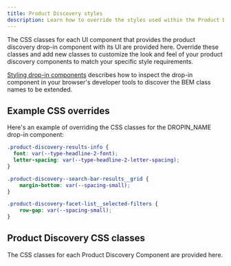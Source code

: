 ```yaml
---
title: Product Discovery styles
description: Learn how to override the styles used within the Product Discovery drop-in component.
---
```





The CSS classes for each UI component that provides the product discovery drop-in component with its UI are provided here. Override these classes and add new classes to customize the look and feel of your product discovery components to match your specific style requirements.

[Styling drop-in components](https://experienceleague.adobe.com/developer/commerce/storefront/dropins/styling/) describes how to inspect the drop-in component in your browser's developer tools to discover the BEM class names to be extended.


## Example CSS overrides

Here's an example of overriding the CSS classes for the DROPIN_NAME drop-in component:

```css title="product-discovery.css"
.product-discovery-results-info {
  font: var(--type-headline-2-font);
  letter-spacing: var(--type-headline-2-letter-spacing);
}

.product-discovery--search-bar-results__grid {
    margin-bottom: var(--spacing-small);
}

.product-discovery-facet-list__selected-filters {
    row-gap: var(--spacing-small);
}
```

## Product Discovery CSS classes

The CSS classes for each Product Discovery Component are provided here.

<CodeImport code={facetList} title="FacetList.css" lang="css" frame="none" />
<CodeImport code={facet} title="Facet.css" lang="css" frame="none" />
<CodeImport code={productItem} title="ProductItem.css" lang="css" frame="none" />
<CodeImport code={productList} title="ProductList.css" lang="css" frame="none" />
<CodeImport code={resultsInfo} title="ResultsInfo.css" lang="css" frame="none" />
<CodeImport code={searchAlertMessage} title="SearchAlertMessage.css" lang="css" frame="none" />
<CodeImport code={searchBarInput} title="SearchBarInput.css" lang="css" frame="none" />
<CodeImport code={searchBarResults} title="SearchBarResults.css" lang="css" frame="none" />
